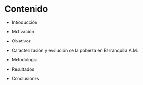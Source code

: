 # Contenido

- Introducción

- Motivación

- Objetivos

- Caracterización y evolución de la pobreza en Barranquilla A.M.

- Metodologia

- Resultados

- Conclusiones